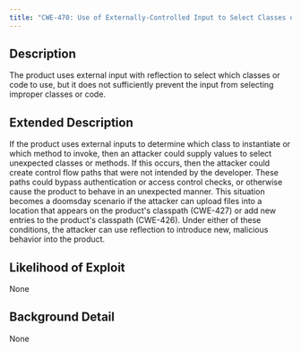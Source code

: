 ```yaml
---
title: "CWE-470: Use of Externally-Controlled Input to Select Classes or Code ('Unsafe Reflection')"
---
```


## Description
The product uses external input with reflection to select which classes or code to use, but it does not sufficiently prevent the input from selecting improper classes or code.

## Extended Description
If the product uses external inputs to determine which class to instantiate or which method to invoke, then an attacker could supply values to select unexpected classes or methods. If this occurs, then the attacker could create control flow paths that were not intended by the developer. These paths could bypass authentication or access control checks, or otherwise cause the product to behave in an unexpected manner. This situation becomes a doomsday scenario if the attacker can upload files into a location that appears on the product's classpath (CWE-427) or add new entries to the product's classpath (CWE-426). Under either of these conditions, the attacker can use reflection to introduce new, malicious behavior into the product.

## Likelihood of Exploit
None

## Background Detail
None
        